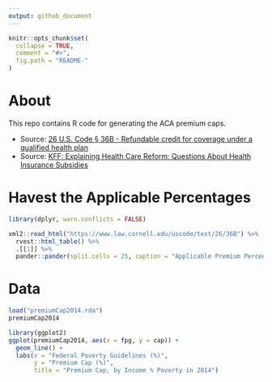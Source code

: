 ```yaml
---
output: github_document
---
```


<!-- README.md is generated from README.Rmd. Please edit that file -->

```r
knitr::opts_chunk$set(
  collapse = TRUE,
  comment = "#>",
  fig.path = "README-"
)
```

# About

This repo contains R code for generating the ACA premium caps. 

- Source: [26 U.S. Code § 36B - Refundable credit for coverage under a qualified health plan](https://www.law.cornell.edu/uscode/text/26/36B)
- Source: [KFF: Explaining Health Care Reform: Questions About Health Insurance Subsidies](http://kff.org/health-reform/issue-brief/explaining-health-care-reform-questions-about-health/)

# Havest the Applicable Percentages

```r
library(dplyr, warn.conflicts = FALSE)

xml2::read_html("https://www.law.cornell.edu/uscode/text/26/36B") %>% 
  rvest::html_table() %>% 
  .[[1]] %>% 
  pander::pander(split.cells = 25, caption = "Applicable Premium Percentage for Qualified Health Insurance Plans in the Exchange")
```

# Data

```r
load("premiumCap2014.rda")
premiumCap2014

library(ggplot2)
ggplot(premiumCap2014, aes(x = fpg, y = cap)) +
  geom_line() +
  labs(x = "Federal Poverty Guidelines (%)",
       y = "Premium Cap (%)",
       title = "Premium Cap, by Income % Poverty in 2014")
```

